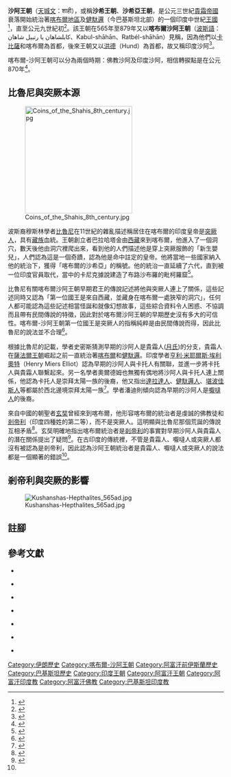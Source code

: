 {{Infobox Former Country
|native_name = शाही<br />''{{lang|inc-Latn|Kabul Shahi}}''
|conventional_long_name = 喀布爾沙阿王朝
|common_name = 喀布爾沙阿王朝
|continent   = 亞洲
|region      = hmh
|country     = 
|era         = [[印度中王國|古典印度]]
|status      = 
|event_start = 
|year_start  = 500年代
|date_start  = 
|event1      = 
|date_event1 = 
|event_end   = 
|year_end    = 1010年或1026年
|date_end    = 
|p1          = 
|flag_p1     = 
|p2          = 
|flag_p2     = 
|s1          = 
|flag_s1     = 
|image_flag  = 
|flag_type   = 
|image_coat  = 
|image_map   = 
|image_map_caption = 
|capital           = [[喀布爾|喀布爾]]、[[洪德|洪德]]
|common_languages  = [[天城文|天城文]]<br />[[梵語|梵語]]
|religion          = [[印度教|印度教]]<br />[[佛教|佛教]]<br />[[拜火教|拜火教]]
|government_type   = 君主制
|leader1           = 迦畢試的希恩加拉
|year_leader1      = 700年代
|leader2           = [[闍耶波羅|闍耶波羅]]
|year_leader2      = 964年－1001年
|leader3           = [[阿難陀帕拉|阿難陀帕拉]]
|year_leader3      = 1001年－1010年
|title_leader      =  [[剎帝利|剎帝利]]
|legislature       = 
}}

'''沙阿王朝'''（[[天城文|天城文]]：शाही），或稱'''沙希王朝'''、'''沙希亞王朝'''，是公元三世紀[[貴霜帝國|貴霜帝國]]衰落開始統治著[[喀布爾地區|喀布爾地區]]及[[健馱邏國|健馱邏]]（今巴基斯坦北部）的一個印度中世紀[[王國|王國]]<ref>{{harvnb|Singh|2008|p=571}}</ref>，直至公元九世紀初<ref name="Shahi Family">{{cite web | url=http://www.britannica.com/EBchecked/topic/537752/Shahi-Family | title=Shāhi Family | publisher=Encyclopædia Britannica Online | accessdate=September 5, 2011 | language=en | archive-date=2015-01-09 | archive-url=https://web.archive.org/web/20150109155904/http://www.britannica.com/EBchecked/topic/537752/Shahi-Family | dead-url=no }}</ref>。該王朝在565年至879年又以'''喀布爾沙阿王朝'''（[[波斯語|波斯語]]：کابلشاهان یا رتبیل شاهان、Kabul-shāhān、Ratbél-shāhān）見稱，因為他們以[[卡比薩省|卡比薩]]和喀布爾為首都，後來王朝又以[[洪德_(印度)|洪德]]（Hund）為首都，故又稱印度沙阿<ref>{{harvnb|Sehrai|1979|p=2}}</ref>。

喀布爾-沙阿王朝可以分為兩個時期：佛教沙阿及印度沙阿，相信轉捩點是在公元870年<ref>{{harvnb|Hutchison|Vogel|1994|p=114}}</ref>。

== 比魯尼與突厥本源 ==
[[File:Coins_of_the_Shahis_8th_century.jpg|250px]]

波斯裔穆斯林學者[[比魯尼|比魯尼]]在11世紀的雜亂描述稱居住在喀布爾的印度皇帝是[[突厥人|突厥人]]，具有[[藏族|藏族]]血統。王朝創立者巴拉哈塔金由[[西藏|西藏]]來到喀布爾，他進入了一個洞穴，數天後他由洞穴裡爬出來，看到他的人們描述他是穿上突厥服飾的「新生嬰兒」，人們認為這是一個奇蹟，認為他是命中註定的皇帝。他將當地一些國家納入他的統治下，獲得「喀布爾的沙希亞」的稱號。他的統治一直延續了六代，直到被一位印度官員取代，當中的卡尼克據說建造了布路沙布羅的毗柯羅窟<ref>{{harvnb|Vaidya|1979|p=199}}</ref>。

比魯尼有關喀布爾沙阿王朝早期君王的傳說記述將他與突厥人連上了關係，這些記述同時又認為「第一位國王是來自西藏，並藏身在喀布爾一處狹窄的洞穴」，任何人都可能認為這些記述相當怪誕和就像幻想故事，這些綜合資料令人困惑、不協調而且帶有民間傳說的特徵，因此對於喀布爾沙阿王朝的早期歷史沒有多大的可信性。喀布爾-沙阿王朝第一位國王是突厥人的指稱純粹是由民間傳說而得，因此比魯尼的說法並不合理<ref>{{harvnb|International Symposium on Ibn T|1990|p=29}}</ref>。

根據比魯尼的記載，學者史密斯猜測早期的沙阿人是貴霜人([[月氏|月氏]])的分支，貴霜人在[[薩法爾王朝|薩法爾王朝]]崛起之前一直統治著[[喀布爾|喀布爾]]和[[健馱邏國|健馱邏]]。印度學者[[亨利·米耶爾斯·埃利奧特|亨利·米耶爾斯·埃利奧特]]（Henry Miers Elliot）認為早期的沙阿人與卡托人有關聯，並進一步將卡托人與貴霜人聯繫起來。另一名學者奧爾德姆也無獨有偶地將沙阿人與卡托人連上關係，他認為卡托人是崇拜太陽一族的後裔，他又指出[[達拉達人|達拉達人]]、[[健馱邏國|健馱邏人]]、[[堪波佳斯人|堪波佳斯人]]等都屬於西北邊境崇拜太陽一族<ref>{{harvnb|Oldham|1905|pp=113-126}}</ref>。學者潘迪則傾向認為早期的沙阿人是[[嚈噠人|嚈噠人]]的後裔。

來自中國的朝聖者[[玄奘|玄奘]]曾經來到喀布爾，他形容喀布爾的統治者是虔誠的佛教徒和[[剎帝利|剎帝利]]（印度四種姓的第二等），而不是突厥人。這明顯與比魯尼那個荒誕的傳說互相矛盾<ref name="Vaidya(1979)200">{{harvnb|Vaidya|1979|p=200}}</ref>。玄奘明確地指出喀布爾統治者是[[剎帝利|剎帝利]]的事實對早期沙阿人與貴霜人的潛在關係提出了疑問<ref>{{harvnb|Tsiang|2006|pp=54-55}}</ref>。在古印度的傳統裡，不管是貴霜人、嚈噠人或突厥人都沒有被認為是剎帝利，因此認為沙阿王朝統治者是貴霜人、嚈噠人或突厥人的說法都是一個顯著的錯誤<ref name="Vaidya(1979)200"/>。

== 剎帝利與突厥的影響 ==
[[File:Kushanshas-Hepthalites_565ad.jpg|thumb]]

== 註腳 ==
{{reflist|2}}

== 參考文獻 ==
{{refbegin}}

*{{en}}{{Citation 
|last =Singh
|first =Upinder 
|year=2008
|title=''A History of Ancient and Early Medieval India: From the Stone Age to the 12th Century''
|publisher=Pearson Education India
|isbn=813171120X
}}

*{{en}}{{Citation 
|last =Sehrai
|first =Fidaullah 
|year=1979
|title=''Hund: the forgotten city of Gandhara''
|publisher=Peshawar Museum
}}

*{{en}}{{Citation 
|last =Hutchison
|first =John
|last2 =Vogel
|first2 =Jean Philippe  
|year=1994
|title=''History of the Panjab hill states''
|volume=1
|publisher=Asian Educational Services
|isbn=8120609425
}}

*{{en}}{{Citation 
|last =Vaidya
|first =Chintaman Vinayak 
|year=1979
|title=''History of mediaeval Hindu India''
|volume=1
|publisher=Cosmo Publications
}}

*{{en}}{{Citation 
|last =International Symposium on Ibn T
|first =
|year=1990
|title=''Acts of the International Symposium on Ibn Turk, Khwârezmî, Fârâbî, Beyrûnî and Ibn Sînâ: (Ankara, 9-12 September 1985)''
|publisher=Atatürk Culture Center
|isbn=9751602513
}}

*{{en}}{{Citation 
|last =Oldham
|first =C. F. 
|year=1905
|title=''The Sun and the serpent, a contribution to the history of serpent-worship''
|publisher=A. Constable
}}

*{{en}}{{Citation 
|last =Tsiang
|first =Hiuen 
|year=2006
|title=''Si-Yu-KI V2: Buddhist Records of the Western World''
|publisher=Kessinger Pub Co
|isbn=1428640142
}}

{{refend}}

{{伊朗主题}}

[[Category:伊朗歷史|Category:伊朗歷史]]
[[Category:喀布爾-沙阿王朝|Category:喀布爾-沙阿王朝]]
[[Category:阿富汗前伊斯蘭歷史|Category:阿富汗前伊斯蘭歷史]]
[[Category:巴基斯坦歷史|Category:巴基斯坦歷史]]
[[Category:印度王朝|Category:印度王朝]]
[[Category:阿富汗王朝|Category:阿富汗王朝]]
[[Category:阿富汗印度教|Category:阿富汗印度教]]
[[Category:阿富汗佛教|Category:阿富汗佛教]]
[[Category:巴基斯坦印度教|Category:巴基斯坦印度教]]
